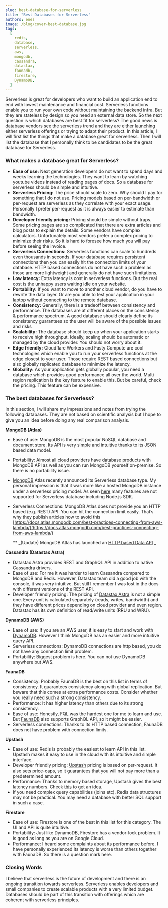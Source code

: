 ```yaml
---
slug: best-database-for-serverless
title: "Best Databases for Serverless"
authors: enes
image: /blog/cover-best-database.jpg
tags:
  [
    redis,
    database,
    serverless,
    aws,
    mongodb,
    cassandra,
    datastax,
    faunadb,
    firestore,
    DynamoDB,
  ]
---
```


Serverless is great for developers who want to build an application end to end with lowest maintenance and financial cost. Serverless functions enable you to run your own code without maintaining the backend infra. But they are stateless by design so you need an external data store. So the next question is which databases are best fit for serverless? The good news is database vendors see the serverless trend and they are either launching either serverless offerings or trying to adapt their product. In this article, I will first list the things that make a database great for serverless. Then I will list the database that I personally think to be candidates to be the great database for Serverless.

### What makes a database great for Serverless?

- **Ease of use:** Next generation developers do not want to spend days and weeks learning the technologies. They want to learn by watching youtube videos instead of reading pages of docs. So a database for serverless should be simple and intuitive.
- **Serverless Pricing:** The price should scale to zero. Why should I pay for something that I do not use. Pricing models based on per-bandwidth or per-request are serverless as they correlate with your exact usage. Personally I prefer per-request as it is always easier to estimate than bandwidth.
- **Developer friendly pricing:** Pricing should be simple without traps. Some pricing pages are so complicated that there are extra articles and blog posts to explain the details. Some vendors have complex calculators. Unfortunately most vendors prefer a complex pricing to minimize their risks. So it is hard to foresee how much you will pay before seeing the invoice.
- **Serverless Connections:** Serverless functions can scale to hundreds even thousands in seconds. If your database requires persistent connections then you can easily hit the connection limits of your database. HTTP based connections do not have such a problem as those are more lightweight and generally do not have such limitations.
- **Low latency:** Extra latency is cost in serverless functions. But the real cost is the unhappy users waiting idle on your website.
- **Portability:** If you want to move to another cloud vendor, do you have to rewrite the data layer. Or are you able to test your application in your laptop without connecting to the remote database.
- **Consistency:** Generally, there is a tradeoff between consistency and performance. The databases are at different places on the consistency & performance spectrum. A good database should clearly define its consistency guarantees so the user will be aware of the possible issues and risks
- **Scalability:** The database should keep up when your application starts to receive high throughput. Ideally, scaling should be automatic or managed by the cloud provider. You should not worry about it.
- **Edge friendly:** Cloudflare Workers and Fasty Compute are cool technologies which enable you to run your serverless functions at the edge closest to your user. Those require REST based connections but also globally replicated database to minimize the latency.
- **Globality:** As your application gets globally popular, you need a database which provides good performance all over the world. Multi region replication is the key feature to enable this. But be careful, check the pricing. This feature can be expensive.

### The best databases for Serverless?

In this section, I will share my impressions and notes from trying the following databases. They are not based on scientific analysis but I hope to give you an idea before doing any real comparison analysis.

**MongoDB (Atlas)**

- Ease of use: MongoDB is the most popular NoSQL database and document store. Its API is very simple and intuitive thanks to its JSON based data model.
- Portability: Almost all cloud providers have database products with MongoDB API as well as you can run MongoDB yourself on-premise. So there is no portability issue.
- [MongoDB](https://www.mongodb.com/cloud/atlas) Atlas recently announced its Serverless database type. My personal impression is that it was more like a hosted MongoDB instance under a serverless pricing model. As seen [here](https://docs.atlas.mongodb.com/reference/serverless-instance-limitations/) many features are not supported for Serverless database including Node.js SDK.
- Serverless Connections: MongoDB Atlas does not provide you an HTTP based (e.g. REST) API. You can hit the connection limit easily. That’s why they publish articles how to avoid this [https://docs.atlas.mongodb.com/best-practices-connecting-from-aws-lambda/](https://docs.atlas.mongodb.com/best-practices-connecting-from-aws-lambda/)

  \*\* _(Update) MongoDB Atlas has launched an [HTTP based Data API](https://docs.atlas.mongodb.com/api/data-api/) _

**Cassandra (Datastax Astra)**

- Datastax Astra provides REST and GraphQL API in addition to native Cassandra drivers.
- Ease of use: For me it was harder to learn Cassandra compared to MongoDB and Redis. However, Datastax team did a good job with the console, it was very intuitive. But still I remember I was lost in the docs with different versions of the REST API.
- Developer friendly pricing: The pricing of [Datastax Astra](https://www.datastax.com/products/datastax-astra) is not a simple one. Every unit is calculated separately (reads, writes, bandwidth) and they have different prices depending on cloud provider and even region. Datastax has its own definition of read/write units (RRU and WRU).

**DynamoDB (AWS)**

- Ease of use: If you are an AWS user, it is easy to start and work with [DynamoDB](https://aws.amazon.com/dynamodb/). However I think MongoDB has an easier and more intuitive query API.
- Serverless connections: DynamoDB connections are http based, you do not have any connection limit problem.
- Portability: Biggest problem is here. You can not use DynamoDB anywhere but AWS.

**FaunaDB**

- Consistency: Probably FaunaDB is the best on this list in terms of consistency. It guarantees consistency along with global replication. But beware that this comes at extra performance costs. Consider whether you really need such a strong consistency.
- Performance: It has higher latency than others due to its strong consistency.
- Ease of use: Honestly, FQL was the hardest one for me to learn and use. But [FaunaDB](https://fauna.com/) also supports GraphQL API, so it might be easier.
- Serverless connections: Thanks to its HTTP based connection, FaunaDB does not have problem with connection limits.

**Upstash**

- Ease of use: Redis is probably the easiest to learn API in this list. Upstash makes it easy to use in the cloud with its intuitive and simple interface.
- Developer friendly pricing: [Upstash](https://upstash.com/) pricing is based on per-request. It also sets price-caps, so it guarantees that you will not pay more than a predetermined amount.
- Performance: Thanks to memory based storage, Upstash gives the best latency numbers. Check [this](https://serverless-battleground.vercel.app/) to get an idea.
- If you need complex query capabilities (joins etc), Redis data structures may not be practical. You may need a database with better SQL support in such a case.

**Firestore**

- Ease of use: Firestore is one of the best in this list for this category. The UI and API is quite intuitive.
- Portability: Just like DynamoDB, Firestore has a vendor-lock problem. It is good as long as you are on Google Cloud.
- Performance: I heard some complaints about its performance before. I have personally experienced its latency is worse than others together with FaunaDB. So there is a question mark here.

### Closing Words

I believe that serverless is the future of development and there is an ongoing transition towards serverless. Serverless enables developers and small companies to create scalable products with a very limited budget. Databases should be part of this transition with offerings which are coherent with serverless principles.
